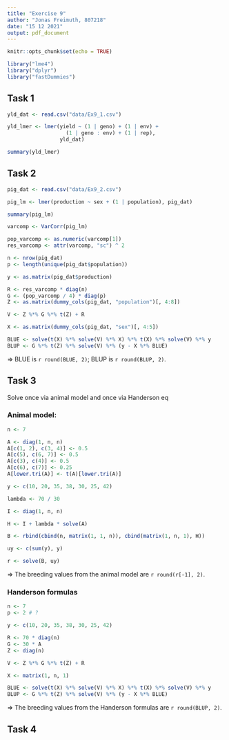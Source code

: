 ```yaml
---
title: "Exercise 9"
author: "Jonas Freimuth, 807218"
date: "15 12 2021"
output: pdf_document
---
```


```r
knitr::opts_chunk$set(echo = TRUE)

library("lme4")
library("dplyr")
library("fastDummies")
```

## Task 1

```r
yld_dat <- read.csv("data/Ex9_1.csv")

yld_lmer <- lmer(yield ~ (1 | geno) + (1 | env) +
                   (1 | geno : env) + (1 | rep),
                 yld_dat)

summary(yld_lmer)

```


## Task 2

```r
pig_dat <- read.csv("data/Ex9_2.csv")

pig_lm <- lmer(production ~ sex + (1 | population), pig_dat)

summary(pig_lm)

varcomp <- VarCorr(pig_lm)

pop_varcomp <- as.numeric(varcomp[1])
res_varcomp <- attr(varcomp, "sc") ^ 2 
```

```r
n <- nrow(pig_dat)
p <- length(unique(pig_dat$population))

y <- as.matrix(pig_dat$production)

R <- res_varcomp * diag(n)
G <- (pop_varcomp / 4) * diag(p)
Z <- as.matrix(dummy_cols(pig_dat, "population")[, 4:8])

V <- Z %*% G %*% t(Z) + R

X <- as.matrix(dummy_cols(pig_dat, "sex")[, 4:5])

BLUE <- solve(t(X) %*% solve(V) %*% X) %*% t(X) %*% solve(V) %*% y
BLUP <- G %*% t(Z) %*% solve(V) %*% (y - X %*% BLUE)
```

$\Rightarrow$ BLUE is `r round(BLUE, 2)`; BLUP is `r round(BLUP, 2)`.

## Task 3

Solve once via animal model and once via Handerson eq

### Animal model:

```r
n <- 7

A <- diag(1, n, n)
A[c(1, 2), c(3, 4)] <- 0.5
A[c(5), c(6, 7)] <- 0.5
A[c(3), c(4)] <- 0.5
A[c(6), c(7)] <- 0.25
A[lower.tri(A)] <- t(A)[lower.tri(A)]

y <- c(10, 20, 35, 38, 30, 25, 42)

lambda <- 70 / 30

I <- diag(1, n, n)

H <- I + lambda * solve(A)

B <- rbind(cbind(n, matrix(1, 1, n)), cbind(matrix(1, n, 1), H))

uy <- c(sum(y), y)

r <- solve(B, uy)
```

$\Rightarrow$ The breeding values from the animal model are `r round(r[-1], 2)`.

### Handerson formulas

```r
n <- 7
p <- 2 # ?

y <- c(10, 20, 35, 38, 30, 25, 42)

R <- 70 * diag(n)
G <- 30 * A
Z <- diag(n)

V <- Z %*% G %*% t(Z) + R

X <- matrix(1, n, 1)

BLUE <- solve(t(X) %*% solve(V) %*% X) %*% t(X) %*% solve(V) %*% y
BLUP <- G %*% t(Z) %*% solve(V) %*% (y - X %*% BLUE)
```

$\Rightarrow$ The breeding values from the Handerson formulas are
`r round(BLUP, 2)`.

## Task 4

```r

```
